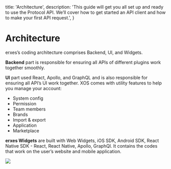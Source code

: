 
<HeroPattern />
  title: 'Architecture',
  description:
    'This guide will get you all set up and ready to use the Protocol API. We’ll cover how to get started an API client and how to make your first API request.',
}

# Architecture

erxes’s coding architecture comprises Backend, UI, and Widgets.

**Backend** part is responsible for ensuring all APIs of different plugins work together smoothly.

**UI** part used React, Apollo, and GraphQL and is also responsible for ensuring all API’s UI work together. XOS comes with utility features to help you manage your account:

- System config
- Permission
- Team members
- Brands
- Import & export
- Application
- Marketplace

**erxes Widgets** are built with Web Widgets, iOS SDK, Android SDK, React Native SDK - React, React Native, Apollo, GraphQl. It contains the codes that work on the user’s website and mobile application.
 


<Db />

![](https://imagedelivery.net/5m26Aj-CutMXPPNacMs_yQ/5f9e74fe-e5d1-4cec-35a8-30db23622700/public)
